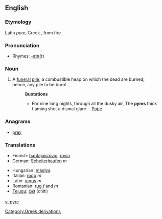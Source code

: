 ==English==
{{wikipedia}}
===Etymology===
Latin ''pure'', Greek , from fire

===Pronunciation===
*Rhymes: [[Rhymes:English:-aɪə(r)|-aɪə(r)]]

===Noun===
{{en-noun}}

#A [[funeral]] [[pile]]; a combustible heap on which the dead are burned; hence, any pile to be burnt.
#:'''Quotations'''
#:*For nine long nights, through all the dusky air, The '''pyres''' thick flaming shot a dismal glare. - [[Pope]]

===Anagrams===
*[[prey]]

===Translations===
{{top}}
*Finnish: [[hautajaisrovio]], [[rovio]]
*German: [[Scheiterhaufen]] ''m''
{{mid}}
*Hungarian: [[máglya]]
*Italian: [[rogo]] ''m''
*Latin: [[rogus]] ''m''
*Romanian: [[rug]] ''f'' and ''m''
*[[Telugu]]: [[చితి]] (chiti)
{{bottom}}

[[Category:Greek derivations]]

[[vi:pyre]]